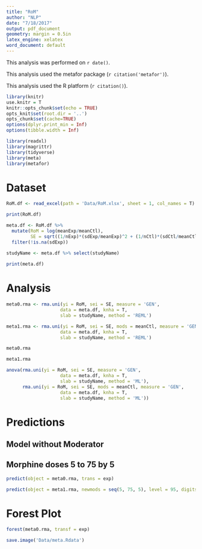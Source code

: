 ```yaml
---
title: "RoM"
author: "NLP"
date: "7/18/2017"
output: pdf_document
geometry: margin = 0.5in
latex_engine: xelatex
word_document: default
---
```


This analysis was performed on `r date()`.  

This analysis used the metafor package (`r citation('metafor')`).  

This analysis used the R platform (`r citation()`).  

```r

library(knitr)
use.knitr = T
knitr::opts_chunk$set(echo = TRUE)
opts_knit$set(root.dir = '..')
opts_chunk$set(cache=TRUE)
options(dplyr.print_min = Inf)
options(tibble.width = Inf)

```

```r

library(readxl)
library(magrittr)
library(tidyverse)
library(meta)
library(metafor)

```

\newpage
# Dataset  
```r

RoM.df <- read_excel(path = 'Data/RoM.xlsx', sheet = 1, col_names = T)

print(RoM.df)

meta.df <- RoM.df %>%
  mutate(RoM = log(meanExp/meanCtl),
         SE = sqrt((1/nExp)*(sdExp/meanExp)^2 + (1/nCtl)*(sdCtl/meanCtl)^2)) %>%
  filter(!is.na(sdExp))
  
studyName <- meta.df %>% select(studyName)

print(meta.df)

```

\newpage
# Analysis  
```r

meta0.rma <- rma.uni(yi = RoM, sei = SE, measure = 'GEN',
                    data = meta.df, knha = T,
                    slab = studyName, method = 'REML')

meta1.rma <- rma.uni(yi = RoM, sei = SE, mods = meanCtl, measure = 'GEN',
                    data = meta.df, knha = T,
                    slab = studyName, method = 'REML')

meta0.rma

meta1.rma

anova(rma.uni(yi = RoM, sei = SE, measure = 'GEN',
                    data = meta.df, knha = T,
                    slab = studyName, method = 'ML'),
      rma.uni(yi = RoM, sei = SE, mods = meanCtl, measure = 'GEN',
                    data = meta.df, knha = T,
                    slab = studyName, method = 'ML'))

```

\newpage
# Predictions  
## Model without Moderator  
## Morphine doses 5 to 75 by 5  
```r

predict(object = meta0.rma, trans = exp)

predict(object = meta1.rma, newmods = seq(5, 75, 5), level = 95, digits = 2, transf = exp)

```

\newpage
# Forest Plot  
```r

forest(meta0.rma, transf = exp)

```

```r

save.image('Data/meta.Rdata')

```
